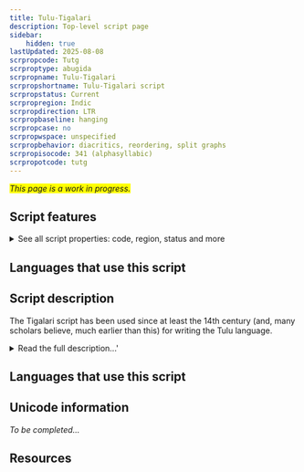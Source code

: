 ```yaml
---
title: Tulu-Tigalari
description: Top-level script page
sidebar:
    hidden: true
lastUpdated: 2025-08-08
scrpropcode: Tutg
scrproptype: abugida
scrpropname: Tulu-Tigalari
scrpropshortname: Tulu-Tigalari script
scrpropstatus: Current
scrpropregion: Indic
scrpropdirection: LTR
scrpropbaseline: hanging
scrpropcase: no
scrpropwspace: unspecified
scrpropbehavior: diacritics, reordering, split graphs
scrpropisocode: 341 (alphasyllabic)
scrpropotcode: tutg
---
```


<span style='background-color:yellow'>_This page is a work in progress._</span>


## Script features

<details>
<summary> See all script properties: code, region, status and more</summary>
<ScriptInfo />
</details>

## Languages that use this script

<WsList script='Tutg' wsMax='5' />

## Script description

The Tigalari script has been used since at least the 14th century (and, many scholars believe, much earlier than this) for writing the Tulu language.

<details>
<summary>Read the full description...'</summary>Tulu speakers generally refer to the script using the name _Tigalari_, rather than Tulu.  Tulu is a Dravidian language spoken by almost 2 million people in the South Indian states of Karnataka (coastal region) and Kerala (Kasaragod district). In the northern parts of the Tulu-speaking region the language carries considerable prestige and is used as a _lingua franca_ amongst educated people, but in the southern areas it is not so well respected. The northern dialect is considered to be the standard form.

The Tulu language is often referred to as a language having no script of its own, but this is misleading. There are a number of ancient manuscripts, most notably the Hindu _Mahabharata_ and some epic poems, written in the Tigalari script, although Tulu is now written almost exclusively in the Kannada script. As well as being used for the recording of long religious texts and poems, the script was widely used for writing Hindu mantras. The gradual demise of the Tigalari script has largely been attributed to Christian missionaries to South India who published a large body of literature in the Tulu language, using the Kannada script, the closest script with printing facilities. By the late 19th century the Tigalari script was considered to be endangered, and there are currently no known publishers who publish in the script. Literacy in the script is also low.

The script is an abugida written from left to right. Each of the thirty-five consonant letters represents a syllable in which the default vowel is [a]. This vowel can be changed by means of vowel diacritics appended beside, below, or in a combination of positions relative to the consonant letter. There are ten diacritics for this purpose. Vowels which cannot be attached to a preceding consonant letter (namely those at the start of a word) are written using one of eleven independent vowel letters.

Diphthongs are not used in speech, so are not represented in writing. Consonant clusters are not used at the start of Tulu words but are found word-internally and at the start of loan words. These are written using a _virama_ symbol which silences the inherent vowel in all but the final consonant in the cluster.

The Tigalari script employs a set of script-specific digits from 0-9.

_This script is not currently recognized by [ISO 15924](http://www.unicode.org/iso15924/), but is included in ScriptSource for research purposes. If you have any information on this script, please add the information to the site. Your contributions can be a great help in refining and expanding the ISO 15924 standard._
</details>

## Languages that use this script

<WsList script='Tutg' wsMax='5' />

## Unicode information

_To be completed..._

## Resources

<ScriptResources detailSummary='seemore' />

